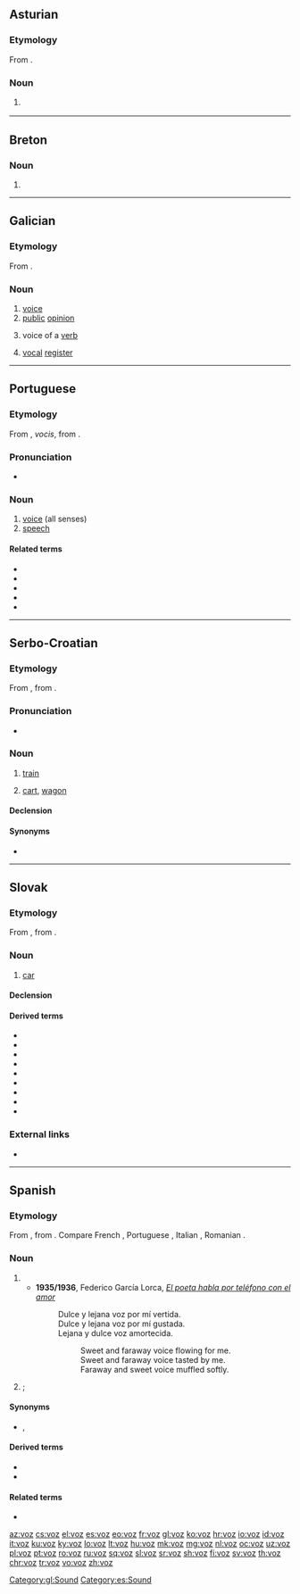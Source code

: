 {{also|voz'}}
==Asturian==

===Etymology===
From {{der|ast|la|vox|vox, vocis}}.

===Noun===
{{ast-noun|f|voces}}

# {{l|en|voice}} {{gloss|sound uttered by the mouth}}

----

==Breton==

===Noun===
{{head|br|mutated noun}}

# {{soft mutation of|boz|lang=br}}

----

==Galician==

===Etymology===
From {{der|gl|la|vox|vox, vocis}}.

===Noun===
{{gl-noun|f|voces}}

# [[voice]]
# [[public]] [[opinion]]
# {{lb|gl|grammar}} voice of a [[verb]]
# {{lb|gl|music}} [[vocal]] [[register]]

[[Category:gl:Sound]]

----

==Portuguese==

===Etymology===
From {{der|pt|la|vox}}, ''vocis'', from {{der|pt|ine-pro|*wṓkʷs}}.

===Pronunciation===
* {{a|PT}} {{IPA|/ˈvɔʃ/|lang=pt}}

===Noun===
{{pt-noun|f|es}}

# [[voice]] (all senses)
# [[speech]]

====Related terms====
* {{l|pt|vocação}}
* {{l|pt|vocal}}
* {{l|pt|vogal}}
* {{l|pt|vozear}}
* {{l|pt|vozeiro}}

----

==Serbo-Croatian==

===Etymology===
From {{inh|sh|sla-pro|*vozъ|*vôzъ}}, from {{der|sh|ine-pro|*weǵʰ-}}.

===Pronunciation===
* {{IPA|/ʋôːz/|lang=sh}}

===Noun===
{{sh-noun|g=m|head=vȏz}}

# {{lb|sh|Bosnian|Serbian}} [[train]]
# [[cart]], [[wagon]]

====Declension====
{{sh-decl-noun
|vȏz|vòzovi
|voza|vozova
|vozu|vozovima
|voz|vozove
|vozu|vozovi
|vozu|vozovima
|vozom|vozovima
}}

====Synonyms====
* {{l|sh|vlȃk}}

----

==Slovak==

===Etymology===
From {{inh|sk|sla-pro|*vozъ}}, from {{der|sk|ine-pro|*weǵʰ-}}.

===Noun===
{{sk-noun|g=m|gen=voza|pl=vozy|decl=dub}}

# [[car]]

====Declension====
{{sk-decl-noun|voz|[[voza]], [[vozu]]|vozu|voz|voze|vozom|vozy|vozov|vozom|vozy|vozoch|vozmi}}

====Derived terms====
* {{l|sk|vozík|g=m}}
* {{l|sk|voziť|voziť (sa)}}
* {{l|sk|Veľký Voz|g=m}}
* {{l|sk|vozový}}
* {{l|sk|vozíček|g=m}}
* {{l|sk|vozeň|g=m}}
* {{l|sk|vozidlo|g=n}}
* {{l|sk|vozisko|g=n}}
* {{l|sk|vozovňa|g=f}}

===External links===
* {{R:SDK}}

----

==Spanish==

===Etymology===
From {{der|es|la|vox|vox, vocis}}, from {{der|es|ine-pro|*wṓkʷs}}. Compare French {{m|fr|voix}}, Portuguese {{m|pt|voz}}, Italian {{m|it|voce}}, Romanian {{m|ro|voce}}.

===Noun===
{{es-noun|f|voces}}

# {{l|en|voice}}
#* '''1935/1936''', Federico García Lorca, ''[[s:es:El poeta habla por teléfono con el amor|El poeta habla por teléfono con el amor]]''
#*: Dulce y lejana voz por mí vertida.
#*: Dulce y lejana voz por mí gustada.
#*: Lejana y dulce voz amortecida.
#*:: Sweet and faraway voice flowing for me.
#*:: Sweet and faraway voice tasted by me.
#*:: Faraway and sweet voice muffled softly.
# {{l|en|term}}; {{l|en|word}}

====Synonyms====
* {{sense|term}} {{l|es|término}}, {{l|es|vocablo}}

====Derived terms====
* {{l|es|talento voz}}
* {{l|es|vocero}}

====Related terms====
* {{l|es|vocear}}

[[Category:es:Sound]]

[[az:voz]]
[[cs:voz]]
[[el:voz]]
[[es:voz]]
[[eo:voz]]
[[fr:voz]]
[[gl:voz]]
[[ko:voz]]
[[hr:voz]]
[[io:voz]]
[[id:voz]]
[[it:voz]]
[[ku:voz]]
[[ky:voz]]
[[lo:voz]]
[[lt:voz]]
[[hu:voz]]
[[mk:voz]]
[[mg:voz]]
[[nl:voz]]
[[oc:voz]]
[[uz:voz]]
[[pl:voz]]
[[pt:voz]]
[[ro:voz]]
[[ru:voz]]
[[sq:voz]]
[[sl:voz]]
[[sr:voz]]
[[sh:voz]]
[[fi:voz]]
[[sv:voz]]
[[th:voz]]
[[chr:voz]]
[[tr:voz]]
[[vo:voz]]
[[zh:voz]]